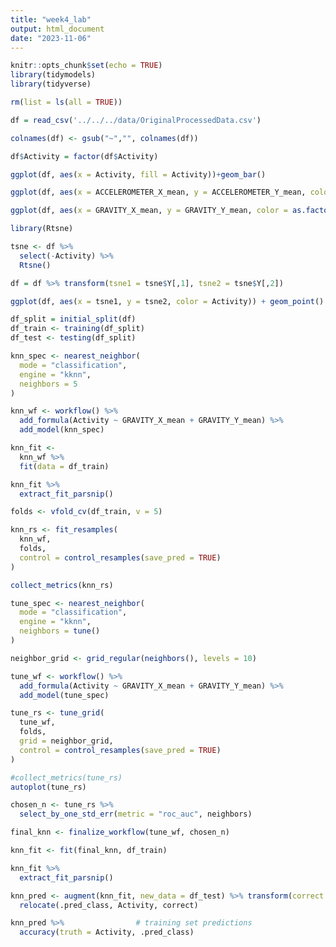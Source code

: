 ```yaml
---
title: "week4_lab"
output: html_document
date: "2023-11-06"
---
```


```r
knitr::opts_chunk$set(echo = TRUE)
library(tidymodels)
library(tidyverse)
```


```r
rm(list = ls(all = TRUE))

df = read_csv('../../../data/OriginalProcessedData.csv')

colnames(df) <- gsub("~","", colnames(df))

df$Activity = factor(df$Activity)

```

```r

ggplot(df, aes(x = Activity, fill = Activity))+geom_bar()

```

```r
ggplot(df, aes(x = ACCELEROMETER_X_mean, y = ACCELEROMETER_Y_mean, color = as.factor(Activity))) + geom_point()

```

```r
ggplot(df, aes(x = GRAVITY_X_mean, y = GRAVITY_Y_mean, color = as.factor(Activity))) + geom_point()

```

```r
library(Rtsne)

tsne <- df %>% 
  select(-Activity) %>% 
  Rtsne()

df = df %>% transform(tsne1 = tsne$Y[,1], tsne2 = tsne$Y[,2])

ggplot(df, aes(x = tsne1, y = tsne2, color = Activity)) + geom_point()
```


```r
df_split = initial_split(df)
df_train <- training(df_split)
df_test <- testing(df_split)
```

```r
knn_spec <- nearest_neighbor(
  mode = "classification",
  engine = "kknn",
  neighbors = 5
)
```

```r
knn_wf <- workflow() %>% 
  add_formula(Activity ~ GRAVITY_X_mean + GRAVITY_Y_mean) %>% 
  add_model(knn_spec) 
```

```r
knn_fit <-
  knn_wf %>% 
  fit(data = df_train)

knn_fit %>% 
  extract_fit_parsnip()
```

```r
folds <- vfold_cv(df_train, v = 5)

knn_rs <- fit_resamples(
  knn_wf,
  folds,
  control = control_resamples(save_pred = TRUE)
)

collect_metrics(knn_rs)
```

```r
tune_spec <- nearest_neighbor(
  mode = "classification",
  engine = "kknn",
  neighbors = tune()
)

neighbor_grid <- grid_regular(neighbors(), levels = 10)

tune_wf <- workflow() %>%
  add_formula(Activity ~ GRAVITY_X_mean + GRAVITY_Y_mean) %>%
  add_model(tune_spec)

tune_rs <- tune_grid(
  tune_wf,
  folds,
  grid = neighbor_grid,
  control = control_resamples(save_pred = TRUE)
)

#collect_metrics(tune_rs)
autoplot(tune_rs)
```
```r
chosen_n <- tune_rs %>%
  select_by_one_std_err(metric = "roc_auc", neighbors)

final_knn <- finalize_workflow(tune_wf, chosen_n)

knn_fit <- fit(final_knn, df_train)

knn_fit %>% 
  extract_fit_parsnip()
```


```r
knn_pred <- augment(knn_fit, new_data = df_test) %>% transform(correct = ifelse(.pred_class == Activity, 1, 0)) %>%
  relocate(.pred_class, Activity, correct)
```

```r
knn_pred %>%                # training set predictions
  accuracy(truth = Activity, .pred_class)
```

